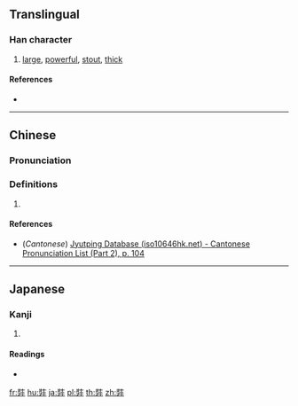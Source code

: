 {{character info/new}}
{{also|奘}}
==Translingual==

===Han character===
{{Han char|rn=55|rad=廾|as=07|sn=10|four=|canj=VGT|ids=⿱壯廾}}

# [[large]], [[powerful]], [[stout]], [[thick]]

====References====
* {{Han ref|kx=0354.181|hdz=10517.130|uh=5F09|ud=24329}}

----

==Chinese==
{{zh-forms}}

===Pronunciation===
{{zh-pron
|m=zàng
|c=zong6
|mc=
|oc=
|ma=
|cat=a
}}

===Definitions===
{{zh-hanzi}}

# {{rfdef|lang=zh}}

====References====
* (''Cantonese'') [http://www.iso10646hk.net/jp/document/download.jsp Jyutping Database (iso10646hk.net) - Cantonese Pronunciation List (Part 2), p. 104]

----

==Japanese==

===Kanji===
{{ja-kanji|grade=|rs=廾07}}

# {{defn|lang=ja|sort=廾07}}

====Readings====
* {{ja-readings|kanyoon=[[じょう]] (jō)|kanon=[[そう]] (sō)|goon=[[ぞう]] (zō)|kun=[[さかん]] (sakan)}}

[[fr:弉]]
[[hu:弉]]
[[ja:弉]]
[[pl:弉]]
[[th:弉]]
[[zh:弉]]